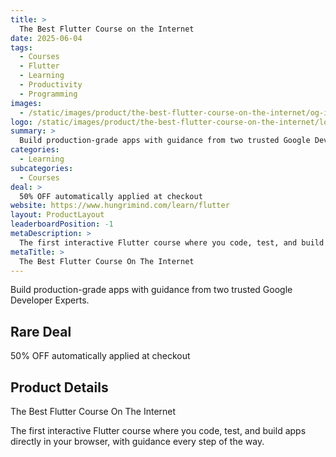 ```yaml
---
title: >
  The Best Flutter Course on the Internet
date: 2025-06-04
tags:
  - Courses
  - Flutter
  - Learning
  - Productivity
  - Programming
images:
  - /static/images/product/the-best-flutter-course-on-the-internet/og-image.png
logo: /static/images/product/the-best-flutter-course-on-the-internet/logo.png
summary: >
  Build production-grade apps with guidance from two trusted Google Developer Experts.
categories:
  - Learning
subcategories:
  - Courses
deal: >
  50% OFF automatically applied at checkout
website: https://www.hungrimind.com/learn/flutter
layout: ProductLayout
leaderboardPosition: -1
metaDescription: >
  The first interactive Flutter course where you code, test, and build apps directly in your browser, with guidance every step of the way.
metaTitle: >
  The Best Flutter Course On The Internet
---
```

Build production-grade apps with guidance from two trusted Google Developer Experts.

## Rare Deal

50% OFF automatically applied at checkout

## Product Details

The Best Flutter Course On The Internet

The first interactive Flutter course where you code, test, and build apps directly in your browser, with guidance every step of the way.
